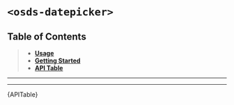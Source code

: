 
<Meta title="UI Components/️Datepicker [organism]/Web Component" />

# `<osds-datepicker>`

## Table of Contents
> - **[Usage](#usage)**
> - **[Getting Started](#getting-started)**
> - **[API Table](#api-table)**

<hr/>
<Usage />
<hr/>
<div id="api-table"><Description>{APITable}</Description></div>
